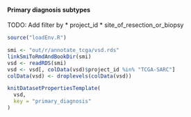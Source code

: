 #### Primary diagnosis subtypes

TODO: Add filter by 
* project_id
* site_of_resection_or_biopsy

```r
source("loadEnv.R")

smi <- "out/r/annotate_tcga/vsd.rds"
linkSmiToRmdAndBookDir(smi)
vsd <- readRDS(smi)
vsd <- vsd[, colData(vsd)$project_id %in% "TCGA-SARC"]
colData(vsd) <- droplevels(colData(vsd))

knitDatasetPropertiesTemplate(
  vsd,
  key = "primary_diagnosis"
)
```
